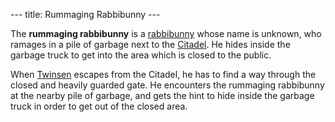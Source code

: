 ---
title: Rummaging Rabbibunny
---

{{twinsunica import}}{{Infobox Character
 |image=Rummaging_rabbibunny.jpg
 |race=rabbibunny
 |gender=Male
 |size=average
 |age=Adult
 |magical=no
 |lba1=yes
 |lba2=
 |alignment=neutral
 |occupation=
 |requires=
 |amount=
 |fam1=
 |fam2=
 |planet=
 |island=
 |building=
}}

The '''rummaging rabbibunny''' is a [[rabbibunny]] whose name is unknown, who ramages in a pile of garbage next to the [[Citadel]]. He hides inside the garbage truck to get into the area which is closed to the public.

When [[Twinsen]] escapes from the Citadel, he has to find a way through the closed and heavily guarded gate. He encounters the rummaging rabbibunny at the nearby pile of garbage, and gets the hint to hide inside the garbage truck in order to get out of the closed area.

<!-- remove these category links when they're all automated by categorizers...
[[Category:Rabbibunnies]]
[[Category:Male characters]]
[[Category:Average characters]]
[[Category:Adult characters]]
[[Category:Citadel Island inhabitants]] -->